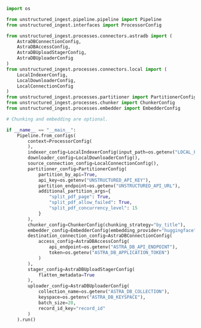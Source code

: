 ```python Python Ingest
import os

from unstructured_ingest.pipeline.pipeline import Pipeline
from unstructured_ingest.interfaces import ProcessorConfig

from unstructured_ingest.processes.connectors.astradb import (
    AstraDBConnectionConfig,
    AstraDBAccessConfig,
    AstraDBUploadStagerConfig,
    AstraDBUploaderConfig
)
from unstructured_ingest.processes.connectors.local import (
    LocalIndexerConfig,
    LocalDownloaderConfig,
    LocalConnectionConfig
)
from unstructured_ingest.processes.partitioner import PartitionerConfig
from unstructured_ingest.processes.chunker import ChunkerConfig
from unstructured_ingest.processes.embedder import EmbedderConfig

# Chunking and embedding are optional.

if __name__ == "__main__":
    Pipeline.from_configs(
        context=ProcessorConfig(
        ),
        indexer_config=LocalIndexerConfig(input_path=os.getenv("LOCAL_FILE_INPUT_DIR")),
        downloader_config=LocalDownloaderConfig(),
        source_connection_config=LocalConnectionConfig(),
        partitioner_config=PartitionerConfig(
            partition_by_api=True,
            api_key=os.getenv("UNSTRUCTURED_API_KEY"),
            partition_endpoint=os.getenv("UNSTRUCTURED_API_URL"),
            additional_partition_args={
                "split_pdf_page": True,
                "split_pdf_allow_failed": True,
                "split_pdf_concurrency_level": 15
            }
        ),
        chunker_config=ChunkerConfig(chunking_strategy="by_title"),
        embedder_config=EmbedderConfig(embedding_provider="huggingface"),
        destination_connection_config=AstraDBConnectionConfig(
            access_config=AstraDBAccessConfig(
                api_endpoint=os.getenv("ASTRA_DB_API_ENDPOINT"),
                token=os.getenv("ASTRA_DB_APPLICATION_TOKEN")
            )
        ),
        stager_config=AstraDBUploadStagerConfig(
            flatten_metadata=True
        ),
        uploader_config=AstraDBUploaderConfig(
            collection_name=os.getenv("ASTRA_DB_COLLECTION"),
            keyspace=os.getenv("ASTRA_DB_KEYSPACE"),
            batch_size=20,
            record_id_key="record_id"
        )
    ).run()
```